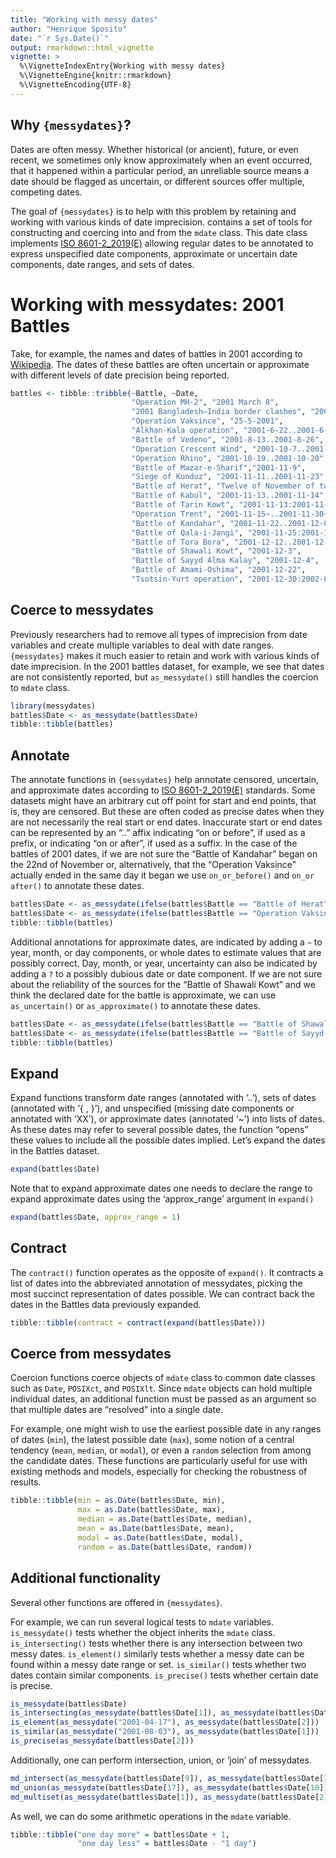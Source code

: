 ```yaml
---
title: "Working with messy dates"
author: "Henrique Sposito"
date: "`r Sys.Date()`"
output: rmarkdown::html_vignette
vignette: >
  %\VignetteIndexEntry{Working with messy dates}
  %\VignetteEngine{knitr::rmarkdown}
  %\VignetteEncoding{UTF-8}
---
```


## Why `{messydates}`?

Dates are often messy.
Whether historical (or ancient), future, or even recent,
we sometimes only know approximately when an event occurred,
that it happened within a particular period,
an unreliable source means a date should be flagged as uncertain,
or different sources offer multiple, competing dates.

The goal of `{messydates}` is to help with this problem by retaining and working
with various kinds of date imprecision.
\pkg{messydates} contains a set of tools for constructing and coercing
into and from the `mdate` class.
This date class implements [ISO 8601-2_2019(E)](https://www.iso.org/standard/70908.html)
allowing regular dates to be annotated to express unspecified date components,
approximate or uncertain date components, date ranges, and sets of dates.

# Working with messydates: 2001 Battles

Take, for example, the names and dates of battles in 2001 according to [Wikipedia](https://en.wikipedia.org/wiki/List_of_battles_in_the_21st_century).
The dates of these battles are often uncertain or approximate with different
levels of date precision being reported.

```r
battles <- tibble::tribble(~Battle, ~Date,
                           "Operation MH-2", "2001 March 8",
                           "2001 Bangladesh–India border clashes", "2001-04-16..2001-04-20",
                           "Operation Vaksince", "25-5-2001",
                           "Alkhan-Kala operation", "2001-6-22..2001-6-28",
                           "Battle of Vedeno", "2001-8-13..2001-8-26",
                           "Operation Crescent Wind", "2001-10-7..2001-12?",
                           "Operation Rhino", "2001-10-19..2001-10-20",
                           "Battle of Mazar-e-Sharif","2001-11-9",
                           "Siege of Kunduz", "2001-11-11..2001-11-23",
                           "Battle of Herat", "Twelve of November of two thousand and twenty-one", 
                           "Battle of Kabul", "2001-11-13..2001-11-14",
                           "Battle of Tarin Kowt", "2001-11-13:2001-11-14",
                           "Operation Trent", "2001-11-15~..2001-11-30~",
                           "Battle of Kandahar", "2001-11-22..2001-12-07",
                           "Battle of Qala-i-Jangi", "2001-11-25:2001-12-01",
                           "Battle of Tora Bora", "2001-12-12..2001-12-17",
                           "Battle of Shawali Kowt", "2001-12-3",
                           "Battle of Sayyd Alma Kalay", "2001-12-4",
                           "Battle of Amami-Oshima", "2001-12-22",
                           "Tsotsin-Yurt operation", "2001-12-30:2002-01-03")
```

## Coerce to messydates

Previously researchers had to remove all types of imprecision from date variables and
create multiple variables to deal with date ranges.
`{messydates}` makes it much easier to retain and work with various kinds of date imprecision.
In the 2001 battles dataset, for example, we see that dates are not consistently reported,
but `as_messydate()` still handles the coercion to `mdate` class.

```r
library(messydates)
battles$Date <- as_messydate(battles$Date)
tibble::tibble(battles)
```

## Annotate

The annotate functions in `{messydates}` help annotate censored, uncertain, and approximate
dates according to [ISO 8601-2_2019(E)](https://www.iso.org/standard/70908.html) standards.
Some datasets might have an arbitrary cut off point for start and end points,
that is, they are censored.
But these are often coded as precise dates when they are not necessarily
the real start or end dates.
Inaccurate start or end dates can be represented by an ".." affix
indicating "on or before", if used as a prefix,
or indicating "on or after", if used as a suffix.
In the case of the battles of 2001 dates, if we are not sure the
"Battle of Kandahar" began on the 22nd of November or, alternatively, that the
"Operation Vaksince" actually ended in the same day it began
we use `on_or_before()` and `on_or after()` to annotate these dates.

```r
battles$Date <- as_messydate(ifelse(battles$Battle == "Battle of Herat", on_or_before(battles$Date), battles$Date))
battles$Date <- as_messydate(ifelse(battles$Battle == "Operation Vaksince", on_or_after(battles$Date), battles$Date))
tibble::tibble(battles)
```

Additional annotations for approximate dates, are indicated by adding a `~` to year,
month, or day components, or whole dates to estimate values that are possibly correct.
Day, month, or year, uncertainty can also be indicated by adding a `?`
to a possibly dubious date or date component.
If we are not sure about the reliability of the sources for the
"Battle of Shawali Kowt" and we think the declared date for the battle is approximate,
we can use `as_uncertain()` or `as_approximate()` to annotate these dates.

```r
battles$Date <- as_messydate(ifelse(battles$Battle == "Battle of Shawali Kowt", as_uncertain(battles$Date), battles$Date))
battles$Date <- as_messydate(ifelse(battles$Battle == "Battle of Sayyd Alma Kalay", as_approximate(battles$Date), battles$Date))
tibble::tibble(battles)
```

## Expand

Expand functions transform date ranges (annotated with '..'),
sets of dates (annotated with '{ , }'),
and unspecified (missing date components or annotated with 'XX'), or 
approximate dates (annotated '~') into lists of dates.
As these dates may refer to several possible dates,
the function "opens" these values to include all the possible dates implied.
Let's expand the dates in the Battles dataset.

```r
expand(battles$Date)
```

Note that to expand approximate dates one needs to declare the range to
expand approximate dates using the 'approx_range' argument in `expand()`

```r
expand(battles$Date, approx_range = 1)
```

## Contract

The `contract()` function operates as the opposite of `expand()`.
It contracts a list of dates into the abbreviated annotation of messydates,
picking the most succinct representation of dates possible.
We can contract back the dates in the Battles data previously expanded.

```r
tibble::tibble(contract = contract(expand(battles$Date)))
```

## Coerce from messydates

Coercion functions coerce objects of `mdate` class to 
common date classes such as `Date`, `POSIXct`, and `POSIXlt`.
Since `mdate` objects can hold multiple individual dates,
an additional function must be passed as an argument so that multiple dates
are "resolved" into a single date.

For example, one might wish to use the earliest possible date
in any ranges of dates (`min`), the latest possible date (`max`),
some notion of a central tendency (`mean`, `median`, or `modal`),
or even a `random` selection from among the candidate dates. 
These functions are particularly useful for use with existing methods and models,
especially for checking the robustness of results.

```r
tibble::tibble(min = as.Date(battles$Date, min),
               max = as.Date(battles$Date, max),
               median = as.Date(battles$Date, median),
               mean = as.Date(battles$Date, mean),
               modal = as.Date(battles$Date, modal),
               random = as.Date(battles$Date, random))
```

## Additional functionality

Several other functions are offered in `{messydates}`.

For example, we can run several logical tests to `mdate` variables.
`is_messydate()` tests whether the object inherits the `mdate` class.
`is_intersecting()` tests whether there is any intersection between two messy dates.
`is_element()` similarly tests whether a messy date can be found within a messy date range or set.
`is_similar()` tests whether two dates contain similar components.
`is_precise()` tests whether certain date is precise.

```r
is_messydate(battles$Date)
is_intersecting(as_messydate(battles$Date[1]), as_messydate(battles$Date[2]))
is_element(as_messydate("2001-04-17"), as_messydate(battles$Date[2]))
is_similar(as_messydate("2001-08-03"), as_messydate(battles$Date[1]))
is_precise(as_messydate(battles$Date[2]))
```

Additionally, one can perform intersection, union, or 'join' of messydates.

```r
md_intersect(as_messydate(battles$Date[9]), as_messydate(battles$Date[10]))
md_union(as_messydate(battles$Date[17]), as_messydate(battles$Date[18]))
md_multiset(as_messydate(battles$Date[1]), as_messydate(battles$Date[2]))
```

As well, we can do some arithmetic operations in the `mdate` variable.

```r
tibble::tibble("one day more" = battles$Date + 1,
               "one day less" = battles$Date - "1 day")
```
